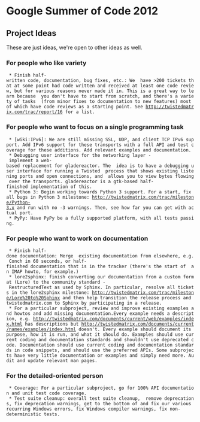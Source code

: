 = Google Summer of Code 2012 =

== Project Ideas ==
These are just ideas, we're open to other ideas as well.

=== For people who like variety ===

  * Finish half-written code, documentation, bug fixes, etc.: We  have >200 tickets that at some point had code written and received at least one code review, but for various reasons never made it in. This is a great way to learn because  you don't have to start from scratch, and there's a variety of tasks  (from minor fixes to documentation to new features) most of which have code reviews as a starting point. See http://twistedmatrix.com/trac/report/16 for a list.

=== For people who want to focus on a single programming task ===

  * [wiki:IPv6]: We are still missing SSL, UDP, and client TCP IPv6 support. Add IPv6 support for these transports with a full API and test coverage for these additions. Add relevant examples and documentation.
  * Debugging user interface for the networking layer - implement a web-based replacement for gladereactor. The  idea is to have a debugging user interface for running a Twisted  process that shows existing listening ports and open connections, and  allows you to view bytes flowing over the transports. gladereactor is a gtk-based half-finished implementation of this.
  * Python 3: Begin working towards Python 3 support. For a start, fix all bugs in Python 3 milestone: http://twistedmatrix.com/trac/milestone/Python-3.x and run with no -3 warnings. Then, see how far you can get with actual port.
  * PyPy: Have PyPy be a fully supported platform, with all tests passing.

=== For people who want to work on documentation ===

  * Finish half-done documentation: Merge  existing documentation from elsewhere, e.g. Conch in 60 seconds, or half-finished documentation that is in the tracker (there's the start of  an IMAP howto, for example.)
  * lore2sphinx: finish converting our documentation from a custom format (Lore) to the community standard - RestructuredText as used by Sphinx. In particular, resolve all tickets in the lore2sphinx milestone: http://twistedmatrix.com/trac/milestone/Lore%20to%20Sphinx and then help transition the release process and twistedmatrix.com to Sphinx by participating in a release.
  * For a particular subproject, review and improve existing examples and howtos and add missing documentation.Every example needs a description, e.g. http://twistedmatrix.com/documents/current/web/examples/index.html has descriptions but http://twistedmatrix.com/documents/current/names/examples/index.html doesn't. Every example should document its purpose, how it is run, and what it should do. Examples should use current coding and documentation standards and shouldn't use deprecated code. Documentation should use current coding and documentation standards in code snippets, and should use the preferred APIs. Some subprojects have very little documentation or examples and simply need more. Audit and update relevant man pages.

=== For the detailed-oriented person ===

  * Coverage: For a particular subproject, go for 100% API documentation and unit test code coverage.
  * Test suite cleanup: overall test suite cleanup,  remove deprecations, fix deprecation warnings, get to the bottom of and fix our various recurring Windows errors, fix Windows compiler warnings, fix non-deterministic tests.

